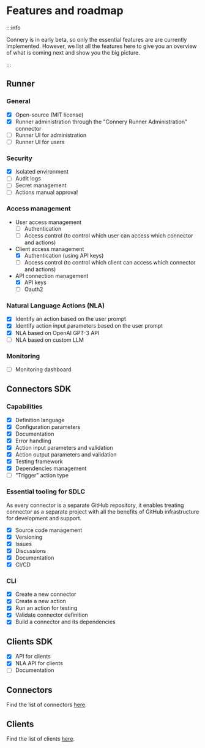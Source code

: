 # Features and roadmap

:::info

Connery is in early beta, so only the essential features are are currently implemented.
However, we list all the features here to give you an overview of what is coming next
and show you the big picture.

:::

## Runner

### General

- [x] Open-source (MIT license)
- [x] Runner administration through the "Connery Runner Administration" connector
- [ ] Runner UI for administration
- [ ] Runner UI for users

### Security

- [x] Isolated environment
- [ ] Audit logs
- [ ] Secret management
- [ ] Actions manual approval

### Access management

- User access management
  - [ ] Authentication
  - [ ] Access control (to control which user can access which connector and actions)
- Client access management
  - [x] Authentication (using API keys)
  - [ ] Access control (to control which client can access which connector and actions)
- API connection management
  - [x] API keys
  - [ ] Oauth2

### Natural Language Actions (NLA)

- [x] Identify an action based on the user prompt
- [x] Identify action input parameters based on the user prompt
- [x] NLA based on OpenAI GPT-3 API
- [ ] NLA based on custom LLM

### Monitoring

- [ ] Monitoring dashboard

## Connectors SDK

### Capabilities

- [x] Definition language
- [x] Configuration parameters
- [x] Documentation
- [x] Error handling
- [x] Action input parameters and validation
- [x] Action output parameters and validation
- [x] Testing framework
- [x] Dependencies management
- [ ] "Trigger" action type

### Essential tooling for SDLC

As every connector is a separate GitHub repository,
it enables treating connector as a separate project with all the benefits
of GitHub infrastructure for development and support.

- [x] Source code management
- [x] Versioning
- [x] Issues
- [x] Discussions
- [x] Documentation
- [x] CI/CD

### CLI

- [x] Create a new connector
- [x] Create a new action
- [x] Run an action for testing
- [x] Validate connector definition
- [x] Build a connector and its dependencies

## Clients SDK

- [x] API for clients
- [x] NLA API for clients
- [ ] Documentation

## Connectors

Find the list of connectors [here](/docs/connectors).

## Clients

Find the list of clients [here](/docs/native-clients/).
